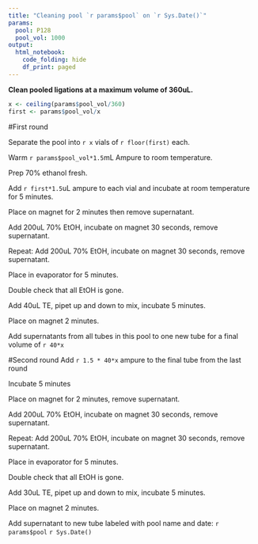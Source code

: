 ```yaml
---
title: "Cleaning pool `r params$pool` on `r Sys.Date()`"
params:
  pool: P128
  pool_vol: 1000
output:
  html_notebook:
    code_folding: hide
    df_print: paged
---
```

**Clean pooled ligations at a maximum volume of 360uL.**
```r
x <- ceiling(params$pool_vol/360)
first <- params$pool_vol/x
```
#First round

Separate the pool into `r x` vials of `r floor(first)` each.

Warm `r params$pool_vol*1.5`mL Ampure to room temperature.

Prep 70% ethanol fresh.

Add `r first*1.5`uL ampure to each vial and incubate at room temperature for 5 minutes.

Place on magnet for 2 minutes then remove supernatant.

Add 200uL 70% EtOH, incubate on magnet 30 seconds, remove supernatant.

Repeat: Add 200uL 70% EtOH, incubate on magnet 30 seconds, remove supernatant.

Place in evaporator for 5 minutes.

Double check that all EtOH is gone.

Add 40uL TE, pipet up and down to mix, incubate 5 minutes.

Place on magnet 2 minutes.

Add supernatants from all tubes in this pool to one new tube for a final volume of `r 40*x`

#Second round
Add `r 1.5 * 40*x` ampure to the final tube from the last round

Incubate 5 minutes

Place on magnet for 2 minutes, remove supernatant.

Add 200uL 70% EtOH, incubate on magnet 30 seconds, remove supernatant.

Repeat: Add 200uL 70% EtOH, incubate on magnet 30 seconds, remove supernatant.

Place in evaporator for 5 minutes.

Double check that all EtOH is gone.

Add 30uL TE, pipet up and down to mix, incubate 5 minutes.

Place on magnet 2 minutes.

Add supernatant to new tube labeled with pool name and date: `r params$pool`  `r Sys.Date()`
